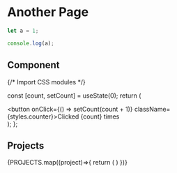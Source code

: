 # Another Page

```js filename="demo.js" {3} copy
let a = 1;

console.log(a);
```

## Component


{/* Import CSS modules */}

  const [count, setCount] = useState(0);
  return (
    <div>
      <button onClick={() => setCount(count + 1)} className={styles.counter}>Clicked {count} times</button>
    </div>
  );
};

<Counter/>

## Projects



{PROJECTS.map((project)=>{
  return (
    <Card projectStars={project.projectStars} liveLink={project.liveLink} gitHubLink={project.liveLink} projectName={project.projectName} projectDescription={project.projectDescription} />
  )
})}
<Counters />

